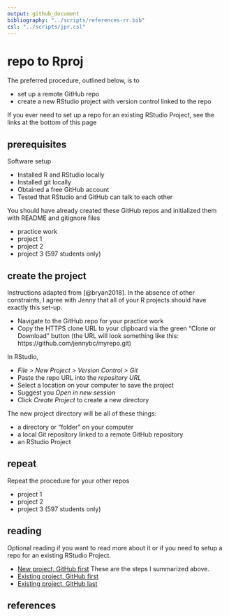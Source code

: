 ```yaml
---
output: github_document
bibliography: "../scripts/references-rr.bib"
csl: "../scripts/jpr.csl"
---
```


# repo to Rproj 

The preferred procedure, outlined below, is to 

- set up a remote GitHub repo 
- create a new RStudio project with version control linked to the repo 

If you ever need to set up a repo for an existing RStudio Project, see the links at the bottom of this page

## prerequisites 

Software setup 

- Installed R and RStudio locally 
- Installed git locally 
- Obtained a free GitHub account 
- Tested that RStudio and GitHub can talk to each other 

You should have already created these GitHub repos and initialized them with  README and gitignore files 

- practice work 
- project 1 
- project 2 
- project 3 (597 students only) 


## create the project

Instructions adapted from [@bryan2018]. In the absence of other constraints, I agree with Jenny that all of your R projects should have exactly this set-up.

- Navigate to the GitHub repo for your practice work 
- Copy the HTTPS clone URL to your clipboard via the green “Clone or Download” button (the URL will look something like this: https://github.com/jennybc/myrepo.git) 

In RStudio, 

- *File > New Project > Version Control > Git* 
- Paste the repo URL into the *repository URL*  
- Select a location on your computer to save the project  
- Suggest you *Open in new session*
- Click *Create Project* to create a new directory


The new project directory will be all of these things:

- a directory or "folder" on your computer 
- a local Git repository linked to a remote GitHub repository 
- an RStudio Project 

## repeat 

Repeat the procedure for your other repos 

- project 1 
- project 2 
- project 3 (597 students only) 


## reading  

Optional reading if you want to read more about it or if you need to setup a repo for an existing RStudio Project.  

- [New project, GitHub first](http://happygitwithr.com/new-github-first.html) These are the steps I summarized above. 
- [Existing project, GitHub first](http://happygitwithr.com/existing-github-first.html) 
- [Existing project, GitHub last](http://happygitwithr.com/existing-github-last.html) 






## references









<!-- ## directories  -->

<!-- I suggest that you create a course directory (folder) with sub-folders as shown:  -->

<!--     me497_reproducible_research -->
<!--       |-- practice_work -->
<!--       |-- project_1 -->
<!--       `-- project_2 -->

<!-- For 597 students, I suggest:  -->

<!--     me597_reproducible_research -->
<!--       |-- practice_work -->
<!--       |-- project_1 -->
<!--       |-- project_2 -->
<!--       `-- project_3 -->

<!-- Each subfolder will become a separate R project. To create an R project for `practice_work` -->

<!-- - Open RStudio. *File menu > New Project > Existing Directory*. Use the Browse button to find the `practice_work` folder you just created, then *Select > Create Project*.  -->
<!-- - In the future, repeat the steps to create R projects for each of your reproducibility projects.  -->
<!-- - In practice, you would create an R project for any specific piece of work that creates one or more reports, for example, an article, a contract, a workshop, a course---whatever you wish to define as a project.  -->


<!-- ## test it  -->

<!-- - Close RStudio  -->

<!-- - Open RStudio. No error statements should appear (we hope).  -->

<!-- - If an RStudio project is open, *File > Close Project*. No errors?  -->

<!-- - Open an RStudio project with *File > Open Project*. No -->
<!-- errors?  -->


<!-- ## create top level library for packages -->

<!-- Packages are like "apps" for R. If we store packages in a directory separate from the base R installation, then when you update the R version you are using, you don't have to reinstall every package, saving a lot of time. -->

<!-- At the top level of your drive, create a new directory named "R". In that directory create a new folder named "library", for example, -->

<!-- -   Windows: `C:/R/library` -->
<!-- -   Linux: `~/R/library` -->


<!-- ## the *.Renviron* file -->

<!-- The `.Renviron` file is a text file that directs R packages to be installed in the *R/library* directory you just created. -->

<!-- To create the file, with RStudio open, create a new text file, -->

<!-- *File menu &gt; New File &gt; Text File*. -->

<!-- Save the file to your project directory using the filename *.Renviron* -->

<!-- In this file, write one line of text, -->

<!-- -   Windows: `R_LIBS_USER="C:/R/library"` -->

<!-- -   Linux: `R_LIBS_USER="~/R/library"` -->

<!-- Whenever you create a new RStudio Project, paste a copy of the *.Renviron* file in the project root directory. -->


<!-- At this point, your `practice_work` directory should include: -->

<!--     practice_work -->
<!--         |-- practice_work.Rproj -->
<!--         `-- .Renviron -->

<!-- ## test it -->

<!-- -   Now let's see if the library path you made works. The RStudio interface is divided into 4 window panes. In the lower right pane, select *Packages &gt; Install* -->

<!-- -   In the dialog box that appears, the Install to Library strip should show the path to the *library* directory you created earlier, for example, Windows should show `C:/R/library [Default]` and Linux should show `~/R/library [Default]`. -->

<!-- -   In the Packages entry box, type `plyr` and click Install. If all goes well, you'll see something like this in the lower left pane (the R Console). -->

<!-- ``` r -->
<!-- Installing package into "C:/R/library" (as "lib" is unspecified) -->
<!-- trying URL "http://ftp.ussg.iu.edu/CRAN/bin/windows/contrib/3.1/plyr_1.8.1.zip" -->
<!-- Content type "application/zip" length 1149242 bytes (1.1 Mb) -->
<!-- opened URL -->
<!-- downloaded 1.1 Mb -->

<!-- package "plyr" successfully unpacked and MD5 sums checked -->

<!-- > -->
<!-- ``` -->

<!-- ## install the tidyverse -->

<!-- Once you have successfully completed this work, install the [tidyverse](https://www.tidyverse.org/) for a set of packages we will use regularly.  -->



